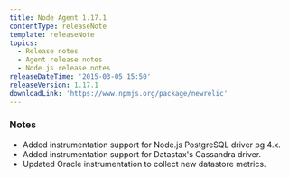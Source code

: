 ```yaml
---
title: Node Agent 1.17.1
contentType: releaseNote
template: releaseNote
topics:
  - Release notes
  - Agent release notes
  - Node.js release notes
releaseDateTime: '2015-03-05 15:50'
releaseVersion: 1.17.1
downloadLink: 'https://www.npmjs.org/package/newrelic'
---
```


### Notes

* Added instrumentation support for Node.js PostgreSQL driver pg 4.x.
* Added instrumentation support for Datastax's Cassandra driver.
* Updated Oracle instrumentation to collect new datastore metrics.
